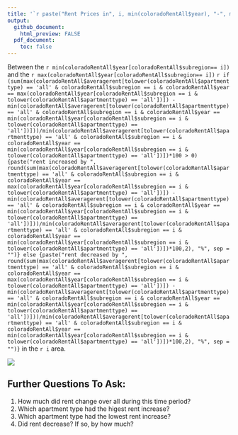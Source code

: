 ```yaml
---
title: '`r paste("Rent Prices in", i, min(coloradoRentAll$year), "-", max(coloradoRentAll$year), sep = " ")`'
output:
  github_document:
    html_preview: FALSE
  pdf_document:
    toc: false
---
```


Between the `r min(coloradoRentAll$year[coloradoRentAll$subregion== i])` and the 
`r max(coloradoRentAll$year[coloradoRentAll$subregion== i])` `r if (sum(max(coloradoRentAll$averagerent[tolower(coloradoRentAll$apartmenttype) == 'all' & coloradoRentAll$subregion == i & coloradoRentAll$year == max(coloradoRentAll$year[coloradoRentAll$subregion == i & tolower(coloradoRentAll$apartmenttype) == 'all'])]) - min(coloradoRentAll$averagerent[tolower(coloradoRentAll$apartmenttype) == 'all' & coloradoRentAll$subregion == i & coloradoRentAll$year == min(coloradoRentAll$year[coloradoRentAll$subregion == i & tolower(coloradoRentAll$apartmenttype) == 'all'])]))/min(coloradoRentAll$averagerent[tolower(coloradoRentAll$apartmenttype) == 'all' & coloradoRentAll$subregion == i & coloradoRentAll$year == min(coloradoRentAll$year[coloradoRentAll$subregion == i & tolower(coloradoRentAll$apartmenttype) == 'all'])])*100 > 0) {paste("rent increased by ", round(sum(max(coloradoRentAll$averagerent[tolower(coloradoRentAll$apartmenttype) == 'all' & coloradoRentAll$subregion == i & coloradoRentAll$year == max(coloradoRentAll$year[coloradoRentAll$subregion == i & tolower(coloradoRentAll$apartmenttype) == 'all'])]) - min(coloradoRentAll$averagerent[tolower(coloradoRentAll$apartmenttype) == 'all' & coloradoRentAll$subregion == i & coloradoRentAll$year == min(coloradoRentAll$year[coloradoRentAll$subregion == i & tolower(coloradoRentAll$apartmenttype) == 'all'])]))/min(coloradoRentAll$averagerent[tolower(coloradoRentAll$apartmenttype) == 'all' & coloradoRentAll$subregion == i & coloradoRentAll$year == min(coloradoRentAll$year[coloradoRentAll$subregion == i & tolower(coloradoRentAll$apartmenttype) == 'all'])])*100,2), "%", sep = "")} else {paste("rent decreased by ", round(sum(max(coloradoRentAll$averagerent[tolower(coloradoRentAll$apartmenttype) == 'all' & coloradoRentAll$subregion == i & coloradoRentAll$year == max(coloradoRentAll$year[coloradoRentAll$subregion == i & tolower(coloradoRentAll$apartmenttype) == 'all'])]) - min(coloradoRentAll$averagerent[tolower(coloradoRentAll$apartmenttype) == 'all' & coloradoRentAll$subregion == i & coloradoRentAll$year == min(coloradoRentAll$year[coloradoRentAll$subregion == i & tolower(coloradoRentAll$apartmenttype) == 'all'])]))/min(coloradoRentAll$averagerent[tolower(coloradoRentAll$apartmenttype) == 'all' & coloradoRentAll$subregion == i & coloradoRentAll$year == min(coloradoRentAll$year[coloradoRentAll$subregion == i & tolower(coloradoRentAll$apartmenttype) == 'all'])])*100,2), "%", sep = "")}` in the `r i` area.

![](`r paste("../images/", tolower(gsub("[^0-9a-zA-Z]", "", i)), ".png", sep = "")`)
  

## Further Questions To Ask:

1. How much did rent change over all during this time period?
2. Which apartment type had the higest rent increase?
3. Which apartment type had the lowest rent increase?
4. Did rent decrease? If so, by how much?
